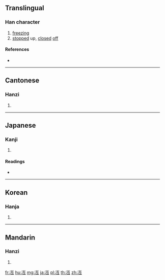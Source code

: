 {{character info/new}}
{{also|沍}}
==Translingual==

===Han character===
{{Han char|rn=15|rad=冫|as=04|sn=6|four=31117|canj=IMMVM|ids=⿰冫互}}

# [[freezing]]
# [[stopped]] up, [[closed]] [[off]]

====References====
* {{Han ref|kx=0131.260|dkj=01613|dj=0294.160|hdz=10295.070|uh=51B1|ud=20913|bh=C9BC|bd=51644}}

----

==Cantonese==

===Hanzi===
{{yue-hanzi|jyut=|y=wu6}}

# {{defn|lang=yue|sort=冫04}}

----

==Japanese==

===Kanji===
{{ja-kanji|grade=|rs=冫04}}

# {{defn|lang=ja|sort=冫04}}

====Readings====
* {{ja-readings|on=[[ご]] (go)|kun=[[こおる]] (kooru), [[ひえる]] (hieru), [[さえる]] (saeru)}}

----

==Korean==

===Hanja===
{{ko-hanja|hangeul=호|rv=ho|mr=ho}}

# {{defn|lang=ko|sort=冫04}}

----

==Mandarin==

===Hanzi===
{{cmn-hanzi|pin=[[hé]] ([[he2]]), [[hù]] ([[hu4]])|wg=ho<sup>2</sup>, hu<sup>4</sup>}}

# {{defn|lang=cmn|sort=冫04}}

[[fr:冱]]
[[hu:冱]]
[[mg:冱]]
[[ja:冱]]
[[pl:冱]]
[[th:冱]]
[[zh:冱]]